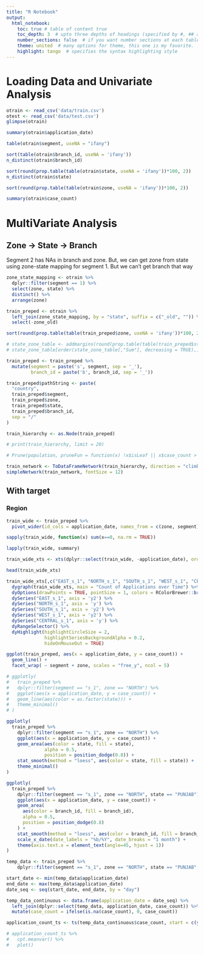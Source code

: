 ```yaml
---
title: "R Notebook"
output: 
  html_notebook:
    toc: true # table of content true
    toc_depth: 3  # upto three depths of headings (specified by #, ## and ###)
    number_sections: false  # if you want number sections at each table header
    theme: united  # many options for theme, this one is my favorite.
    highlight: tango  # specifies the syntax highlighting style
---
```

# Loading Data and Univariate Analysis
```r
otrain <- read_csv('data/train.csv')
otest <- read_csv('data/test.csv')
glimpse(otrain)
```

```r
summary(otrain$application_date)
```

```r
table(otrain$segment, useNA = "ifany")
```

```r
sort(table(otrain$branch_id, useNA = 'ifany'))
n_distinct(otrain$branch_id)
```

```r
sort(round(prop.table(table(otrain$state, useNA = 'ifany'))*100, 2))
n_distinct(otrain$state)
```

```r
sort(round(prop.table(table(otrain$zone, useNA = 'ifany'))*100, 2))
```

```r
summary(otrain$case_count)
```

# MultiVariate Analysis
## Zone -> State -> Branch
Segment 2 has NAs in branch and zone. But, we can get zone from state using zone-state mapping for segment 1. But we can't get branch that way
```r
zone_state_mapping <- otrain %>% 
  dplyr::filter(segment == 1) %>% 
  select(zone, state) %>% 
  distinct() %>% 
  arrange(zone)

train_preped <- otrain %>% 
  left_join(zone_state_mapping, by = "state", suffix = c("_old", "")) %>% 
  select(-zone_old)

sort(round(prop.table(table(train_preped$zone, useNA = 'ifany'))*100, 2))
```

```r
# state_zone_table <- addmargins(round(prop.table(table(train_preped$state, train_preped$zone))*100, 2))
# state_zone_table[order(state_zone_table[,"Sum"], decreasing = TRUE),]
```

```r
train_preped <- train_preped %>% 
  mutate(segment = paste('s', segment, sep = '_'),
         branch_id = paste('b', branch_id, sep = '_'))

train_preped$pathString <- paste(
  "country",
  train_preped$segment,
  train_preped$zone,
  train_preped$state,
  train_preped$branch_id,
  sep = "/"
)

train_hierarchy <- as.Node(train_preped)
```

```r
# print(train_hierarchy, limit = 20)

# Prune(population, pruneFun = function(x) !x$isLeaf || x$case_count > 100)

train_network <- ToDataFrameNetwork(train_hierarchy, direction = "climb")
simpleNetwork(train_network, fontSize = 12)
```

## With target
### Region
```r
train_wide <- train_preped %>% 
  pivot_wider(id_cols = application_date, names_from = c(zone, segment), values_from = case_count, values_fill = list(case_count = 0), values_fn = list(case_count = sum))

sapply(train_wide, function(x) sum(x==0, na.rm = TRUE))

lapply(train_wide, summary)
```

```r
train_wide_xts <- xts(dplyr::select(train_wide, -application_date), order.by = train_wide$application_date)

head(train_wide_xts)
```

```r
train_wide_xts[,c("EAST_s_1", "NORTH_s_1", "SOUTH_s_1", "WEST_s_1", "CENTRAL_s_1")] %>% 
  dygraph(train_wide_xts, main = "Count of Applications over Time") %>% 
  dyOptions(drawPoints = TRUE, pointSize = 1, colors = RColorBrewer::brewer.pal(5, "Set2")) %>% 
  dySeries("EAST_s_1", axis = 'y2') %>%
  dySeries("NORTH_s_1", axis = 'y') %>%
  dySeries("SOUTH_s_1", axis = 'y2') %>%
  dySeries("WEST_s_1", axis = 'y2') %>%
  dySeries("CENTRAL_s_1", axis = 'y') %>%
  dyRangeSelector() %>% 
  dyHighlight(highlightCircleSize = 2, 
              highlightSeriesBackgroundAlpha = 0.2,
              hideOnMouseOut = TRUE)
```

```r
ggplot(train_preped, aes(x = application_date, y = case_count)) +
  geom_line() +
  facet_wrap( ~ segment + zone, scales = "free_y", ncol = 5)
```


```r
# ggplotly(
#   train_preped %>% 
#   dplyr::filter(segment == "s_1", zone == "NORTH") %>% 
#   ggplot(aes(x = application_date, y = case_count)) +
#   geom_line(aes(color = as.factor(state))) +
#   theme_minimal()
# )

ggplotly(
  train_preped %>%
    dplyr::filter(segment == "s_1", zone == "NORTH") %>%
    ggplot(aes(x = application_date, y = case_count)) +
    geom_area(aes(color = state, fill = state),
              alpha = 0.5,
              position = position_dodge(0.8)) +
    stat_smooth(method = "loess", aes(color = state, fill = state)) +
    theme_minimal()
)
```


```r
ggplotly(
  train_preped %>%
    dplyr::filter(segment == "s_1", zone == "NORTH", state == "PUNJAB") %>%
    ggplot(aes(x = application_date, y = case_count)) +
    geom_area(
      aes(color = branch_id, fill = branch_id),
      alpha = 0.5,
      position = position_dodge(0.8)
    ) +
    stat_smooth(method = "loess", aes(color = branch_id, fill = branch_id)) +
    scale_x_date(date_labels = "%b/%Y", date_breaks = "1 month") +
    theme(axis.text.x = element_text(angle=45, hjust = 1))
)
```

```r
temp_data <- train_preped %>%
    dplyr::filter(segment == "s_1", zone == "NORTH", state == "PUNJAB", branch_id == "b_15")

start_date <- min(temp_data$application_date)
end_date <- max(temp_data$application_date)
date_seq <- seq(start_date, end_date, by = "day")

temp_data_continuous <- data.frame(application_date = date_seq) %>% 
  left_join(dplyr::select(temp_data, application_date, case_count)) %>% 
  mutate(case_count = ifelse(is.na(case_count), 0, case_count))

application_count_ts <- ts(temp_data_continuous$case_count, start = c(year(start_date), yday(start_date)), end = c(year(end_date), yday(end_date)), frequency = 365)
```

```r
# application_count_ts %>% 
#   cpt.meanvar() %>% 
#   plot()
```